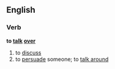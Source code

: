 ==English==
===Verb===
'''to [[talk]] [[over]]'''
# to [[discuss]]
# to [[persuade]] someone; to [[talk around]]